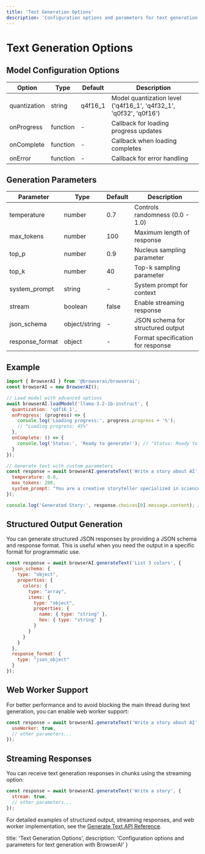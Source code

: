 ```yaml
---
title: 'Text Generation Options'
description: 'Configuration options and parameters for text generation with BrowserAI'
---
```


# Text Generation Options

## Model Configuration Options

| Option | Type | Default | Description |
|--------|------|---------|-------------|
| quantization | string | q4f16_1 | Model quantization level ('q4f16_1', 'q4f32_1', 'q0f32', 'q0f16') |
| onProgress | function | - | Callback for loading progress updates |
| onComplete | function | - | Callback when loading completes |
| onError | function | - | Callback for error handling |

## Generation Parameters

| Parameter | Type | Default | Description |
|-----------|------|---------|-------------|
| temperature | number | 0.7 | Controls randomness (0.0 - 1.0) |
| max_tokens | number | 100 | Maximum length of response |
| top_p | number | 0.9 | Nucleus sampling parameter |
| top_k | number | 40 | Top-k sampling parameter |
| system_prompt | string | - | System prompt for context |
| stream | boolean | false | Enable streaming response |
| json_schema | object/string | - | JSON schema for structured output |
| response_format | object | - | Format specification for response |


## Example

```javascript copy
import { BrowserAI } from '@browserai/browserai';
const browserAI = new BrowserAI();

// Load model with advanced options
await browserAI.loadModel('llama-3.2-1b-instruct', {
  quantization: 'q4f16_1',
  onProgress: (progress) => {
    console.log('Loading progress:', progress.progress + '%');
    // "Loading progress: 45%"
  },
  onComplete: () => {
    console.log('Status:', 'Ready to generate!'); // "Status: Ready to generate!"
  }
});

// Generate text with custom parameters
const response = await browserAI.generateText('Write a story about AI', {
  temperature: 0.8,
  max_tokens: 200,
  system_prompt: "You are a creative storyteller specialized in science fiction.",
});

console.log('Generated Story:', response.choices[0].message.content); // "In the year 2045..."
```

## Structured Output Generation

You can generate structured JSON responses by providing a JSON schema and response format. This is useful when you need the output in a specific format for programmatic use.

```javascript copy
const response = await browserAI.generateText('List 3 colors', {
  json_schema: {
    type: "object",
    properties: {
      colors: {
        type: "array",
        items: {
          type: "object",
          properties: {
            name: { type: "string" },
            hex: { type: "string" }
          }
        }
      }
    }
  },
  response_format: {
    type: "json_object"
  }
});
```

## Web Worker Support

For better performance and to avoid blocking the main thread during text generation, you can enable web worker support:

```javascript copy
const response = await browserAI.generateText('Write a story about AI', {
  useWorker: true,
  // other parameters...
});
```

## Streaming Responses

You can receive text generation responses in chunks using the streaming option:

```javascript copy
const response = await browserAI.generateText('Write a story', {
  stream: true,
  // other parameters...
});
```

For detailed examples of structured output, streaming responses, and web worker implementation, see the [Generate Text API Reference](/api_reference/generate_text).



title: 'Text Generation Options',
description: 'Configuration options and parameters for text generation with BrowserAI'
}